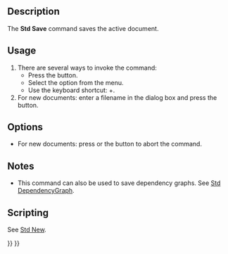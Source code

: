 <languages/>
<translate>

<!--T:12-->
{{Docnav
|[[Std_CloseAllWindows|CloseAllWindows]]
|[[Std_SaveAs|SaveAs]]
|[[Std_File_Menu|Std File Menu]]
|IconL=Std_CloseAllWindows.svg
|IconR=Std_SaveAs.svg
|IconC=Freecad.svg
}}

<!--T:1-->
{{GuiCommand
|Name=Std Save
|MenuLocation=File → Save
|Workbenches=All
|Shortcut={{KEY|Ctrl}}+{{KEY|S}}
|SeeAlso=[[Std_SaveAs|Std SaveAs]], [[Std_SaveCopy|Std SaveCopy]], [[Std_SaveAll|Std SaveAll]]
}}

==Description== <!--T:13-->

<!--T:14-->
The '''Std Save''' command saves the active document.

==Usage== <!--T:15-->

<!--T:16-->
# There are several ways to invoke the command:
#* Press the {{Button|[[Image:Std_Save.svg|16px]] [[Std_Save|Save]]}} button.
#* Select the {{MenuCommand|File → [[Image:Std_Save.svg|16px]] Save}} option from the menu.
#* Use the keyboard shortcut: {{KEY|Ctrl}}+{{KEY|S}}.
# For new documents: enter a filename in the dialog box and press the {{Button|Save}} button.

==Options== <!--T:17-->

<!--T:18-->
* For new documents: press {{KEY|Esc}} or the {{Button|Cancel}} button to abort the command.

==Notes== <!--T:25-->

<!--T:26-->
* This command can also be used to save dependency graphs. See [[Std_DependencyGraph|Std DependencyGraph]].

==Scripting== <!--T:21-->

<!--T:27-->
See [[Std_New#Scripting|Std New]].


<!--T:24-->
{{Docnav
|[[Std_CloseAllWindows|CloseAllWindows]]
|[[Std_SaveAs|SaveAs]]
|[[Std_File_Menu|Std File Menu]]
|IconL=Std_CloseAllWindows.svg
|IconR=Std_SaveAs.svg
|IconC=Freecad.svg
}}

</translate>
{{Std_Base_navi{{#translation:}}}}
{{Userdocnavi{{#translation:}}}}